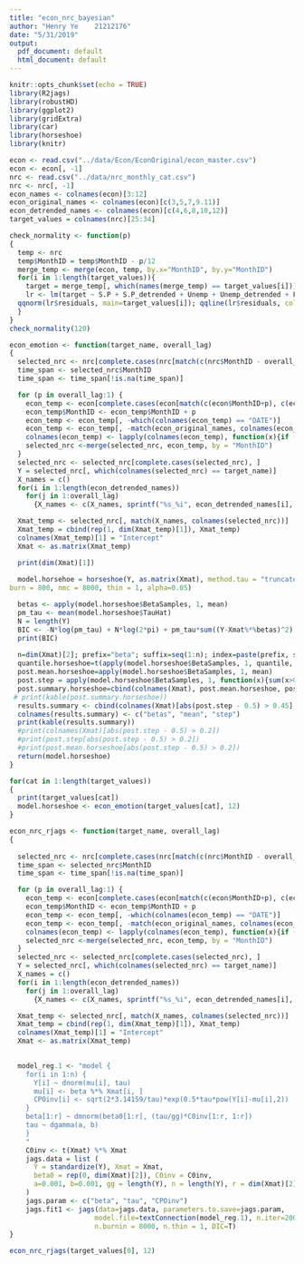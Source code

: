 ```yaml
---
title: "econ_nrc_bayesian"
author: "Henry Ye    21212176"
date: "5/31/2019"
output:
  pdf_document: default
  html_document: default
---
```


```r
knitr::opts_chunk$set(echo = TRUE)
library(R2jags)
library(robustHD)
library(ggplot2)
library(gridExtra)
library(car)
library(horseshoe)
library(knitr)
```

```r
econ <- read.csv("../data/Econ/EconOriginal/econ_master.csv")
econ <- econ[, -1]
nrc <- read.csv("../data/nrc_monthly_cat.csv")
nrc <- nrc[, -1]
econ_names <- colnames(econ)[3:12]
econ_original_names <- colnames(econ)[c(3,5,7,9.11)]
econ_detrended_names <- colnames(econ)[c(4,6,8,10,12)]
target_values = colnames(nrc)[25:34]
```


```r
check_normality <- function(p)
{
  temp <- nrc
  temp$MonthID = temp$MonthID - p/12
  merge_temp <- merge(econ, temp, by.x="MonthID", by.y="MonthID")
  for(i in 1:length(target_values)){
    target = merge_temp[, which(names(merge_temp) == target_values[i])]
    lr <- lm(target ~ S.P + S.P_detrended + Unemp + Unemp_detrended + Food.Beverage + Food.Beverage_detrended + GDP + GDP_detrended + Income + Income_detrended, data=merge_temp)
  qqnorm(lr$residuals, main=target_values[i]); qqline(lr$residuals, col="red")
  }
}
check_normality(120)
```


```r
econ_emotion <- function(target_name, overall_lag) 
{
  selected_nrc <- nrc[complete.cases(nrc[match(c(nrc$MonthID - overall_lag), c(nrc$MonthID)), ]), ]
  time_span <- selected_nrc$MonthID
  time_span <- time_span[!is.na(time_span)]

  for (p in overall_lag:1) {
    econ_temp <- econ[complete.cases(econ[match(c(econ$MonthID+p), c(econ$MonthID)), ]), ]
    econ_temp$MonthID <- econ_temp$MonthID + p
    econ_temp <- econ_temp[, -which(colnames(econ_temp) == "DATE")]
    econ_temp <- econ_temp[, -match(econ_original_names, colnames(econ_temp))]
    colnames(econ_temp) <- lapply(colnames(econ_temp), function(x){if (x != "MonthID") sprintf("%s_%i", x, p) else x})
    selected_nrc <-merge(selected_nrc, econ_temp, by = "MonthID")
  }
  selected_nrc <- selected_nrc[complete.cases(selected_nrc), ]
  Y = selected_nrc[, which(colnames(selected_nrc) == target_name)]
  X_names = c()
  for(i in 1:length(econ_detrended_names)) 
    for(j in 1:overall_lag) 
      {X_names <- c(X_names, sprintf("%s_%i", econ_detrended_names[i], j))}

  Xmat_temp <- selected_nrc[, match(X_names, colnames(selected_nrc))]
  Xmat_temp = cbind(rep(1, dim(Xmat_temp)[1]), Xmat_temp)
  colnames(Xmat_temp)[1] = "Intercept"
  Xmat <- as.matrix(Xmat_temp)

  print(dim(Xmat)[1])
  
  model.horsehoe = horseshoe(Y, as.matrix(Xmat), method.tau = "truncatedCauchy", method.sigma = "Jeffreys",
burn = 800, nmc = 8000, thin = 1, alpha=0.05)

  betas <- apply(model.horseshoe$BetaSamples, 1, mean)
  pm_tau <- mean(model.horseshoe$TauHat)
  N = length(Y)
  BIC <- -N*log(pm_tau) + N*log(2*pi) + pm_tau*sum((Y-Xmat%*%betas)^2) + (dim(Xmat)[2]+1)*log(N) 
  print(BIC)
  
  n=dim(Xmat)[2]; prefix="beta"; suffix=seq(1:n); index=paste(prefix, suffix, sep=".") 
  quantile.horseshoe=t(apply(model.horseshoe$BetaSamples, 1, quantile, prob=c(0.025, 0.5, 0.975))) 
  post.mean.horseshoe=apply(model.horseshoe$BetaSamples, 1, mean) 
  post.step = apply(model.horseshoe$BetaSamples, 1, function(x){sum(x>0) / length(x)})
  post.summary.horseshoe=cbind(colnames(Xmat), post.mean.horseshoe, post.step) 
 # print(kable(post.summary.horseshoe))
  results.summary <- cbind(colnames(Xmat)[abs(post.step - 0.5) > 0.45], post.mean.horseshoe[abs(post.step - 0.5) > 0.45], post.step[abs(post.step - 0.5) > 0.45])
  colnames(results.summary) <- c("betas", "mean", "step")
  print(kable(results.summary))
  #print(colnames(Xmat)[abs(post.step - 0.5) > 0.2])
  #print(post.step[abs(post.step - 0.5) > 0.2])
  #print(post.mean.horseshoe[abs(post.step - 0.5) > 0.2])
  return(model.horseshoe)
}
```

```r
for(cat in 1:length(target_values))
{
  print(target_values[cat])
  model.horseshoe <- econ_emotion(target_values[cat], 12)
}
```



```r
econ_nrc_rjags <- function(target_name, overall_lag)
{
  
  selected_nrc <- nrc[complete.cases(nrc[match(c(nrc$MonthID - overall_lag), c(nrc$MonthID)), ]), ]
  time_span <- selected_nrc$MonthID
  time_span <- time_span[!is.na(time_span)]

  for (p in overall_lag:1) {
    econ_temp <- econ[complete.cases(econ[match(c(econ$MonthID+p), c(econ$MonthID)), ]), ]
    econ_temp$MonthID <- econ_temp$MonthID + p
    econ_temp <- econ_temp[, -which(colnames(econ_temp) == "DATE")]
    econ_temp <- econ_temp[, -match(econ_original_names, colnames(econ_temp))]
    colnames(econ_temp) <- lapply(colnames(econ_temp), function(x){if (x != "MonthID") sprintf("%s_%i", x, p) else x})
    selected_nrc <-merge(selected_nrc, econ_temp, by = "MonthID")
  }
  selected_nrc <- selected_nrc[complete.cases(selected_nrc), ]
  Y = selected_nrc[, which(colnames(selected_nrc) == target_name)]
  X_names = c()
  for(i in 1:length(econ_detrended_names)) 
    for(j in 1:overall_lag) 
      {X_names <- c(X_names, sprintf("%s_%i", econ_detrended_names[i], j))}

  Xmat_temp <- selected_nrc[, match(X_names, colnames(selected_nrc))]
  Xmat_temp = cbind(rep(1, dim(Xmat_temp)[1]), Xmat_temp)
  colnames(Xmat_temp)[1] = "Intercept"
  Xmat <- as.matrix(Xmat_temp)

  
  model_reg.1 <- "model {
    for(i in 1:n) {
      Y[i] ~ dnorm(mu[i], tau)
      mu[i] <- beta %*% Xmat[i, ]
      CPOinv[i] <- sqrt(2*3.14159/tau)*exp(0.5*tau*pow(Y[i]-mu[i],2))
    }
    beta[1:r] ~ dmnorm(beta0[1:r], (tau/gg)*C0inv[1:r, 1:r])
    tau ~ dgamma(a, b)
    }
    "
    C0inv <- t(Xmat) %*% Xmat
    jags.data = list (
      Y = standardize(Y), Xmat = Xmat,
      beta0 = rep(0, dim(Xmat)[2]), C0inv = C0inv,
      a=0.001, b=0.001, gg = length(Y), n = length(Y), r = dim(Xmat)[2]
    )
    jags.param <- c("beta", "tau", "CPOinv")
    jags.fit1 <- jags(data=jags.data, parameters.to.save=jags.param,
                     model.file=textConnection(model_reg.1), n.iter=20000, n.chains=1,
                     n.burnin = 8000, n.thin = 1, DIC=T)
}

econ_nrc_rjags(target_values[0], 12)
```




















